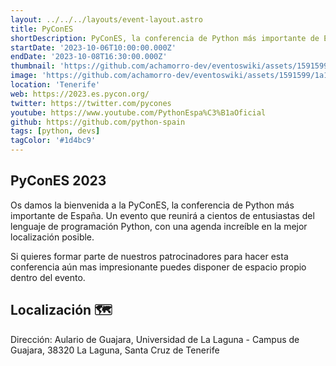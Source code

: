 ```yaml
---
layout: ../../../layouts/event-layout.astro
title: PyConES
shortDescription: PyConES, la conferencia de Python más importante de España. Un evento que reunirá a cientos de entusiastas de Python, una agenda increíble y unas oportunidades de trabajo maravillosas.
startDate: '2023-10-06T10:00:00.000Z'
endDate: '2023-10-08T16:30:00.000Z'
thumbnail: 'https://github.com/achamorro-dev/eventoswiki/assets/1591599/1a149911-d5f2-4e54-8956-82bcfc8ebb8d'
image: 'https://github.com/achamorro-dev/eventoswiki/assets/1591599/1a149911-d5f2-4e54-8956-82bcfc8ebb8d'
location: 'Tenerife'
web: https://2023.es.pycon.org/
twitter: https://twitter.com/pycones
youtube: https://www.youtube.com/PythonEspa%C3%B1aOficial
github: https://github.com/python-spain
tags: [python, devs]
tagColor: '#1d4bc9'
---
```



## PyConES 2023

Os damos la bienvenida a la PyConES, la conferencia de Python más importante de España. Un evento que reunirá a cientos de entusiastas del lenguaje de programación Python, con una agenda increíble en la mejor localización posible.

Si quieres formar parte de nuestros patrocinadores para hacer esta conferencia aún mas impresionante puedes disponer de espacio propio dentro del evento.

## Localización 🗺

Dirección: Aulario de Guajara, Universidad de La Laguna - Campus de Guajara, 38320 La Laguna, Santa Cruz de Tenerife

<GoogleMap
  src="https://www.google.com/maps/embed?pb=!1m14!1m8!1m3!1d14028.624166016247!2d-16.3182665!3d28.474847!3m2!1i1024!2i768!4f13.1!3m3!1m2!1s0xc41cd0062f3c391%3A0x5b25e2d46c1cafb4!2sAulario%20de%20Guajara!5e0!3m2!1ses!2ses!4v1686116276500!5m2!1ses!2ses"
  ariaLabel="Aulario de Guajara, Universidad de La Laguna - Campus de Guajara, 38320 La Laguna, Santa Cruz de Tenerife"
/>
